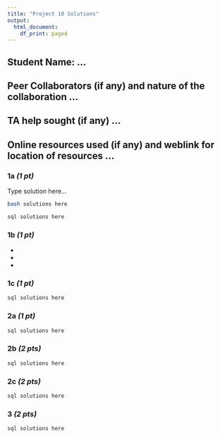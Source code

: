 ```yaml
---
title: "Project 10 Solutions"
output:
  html_document:
    df_print: paged
---
```


## Student Name: ...

## Peer Collaborators (if any) and nature of the collaboration ...
## TA help sought (if any) ...
## Online resources used (if any) and weblink for location of resources ...

### 1a *(1 pt)*

Type solution here...

```bash
bash solutions here
```

```sql
sql solutions here
```

### 1b *(1 pt)*

- 
- 
- 

### 1c *(1 pt)*

```sql
sql solutions here
```

### 2a *(1 pt)*
```sql
sql solutions here
```

### 2b *(2 pts)*
```sql
sql solutions here
```

### 2c *(2 pts)*
```sql
sql solutions here
```

### 3 *(2 pts)*
```sql
sql solutions here
```